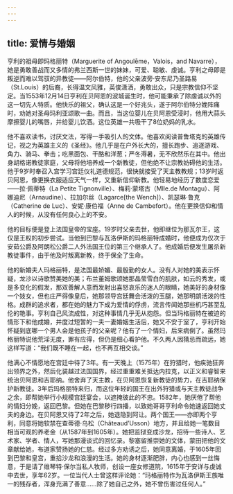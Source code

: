 ```yaml
---
---
---
```

title: 爱情与婚姻
---




亨利的祖母即玛格丽特（Marguerite of Angoulēme，Valois，and Navarre），她是勇敢善战而又多情的弗兰西斯一世的妹妹，可爱、聪敏、虔诚。亨利之母即是叛逆而难以驾驭的异教徒——阿尔伯特，他的父亲波旁·安东尼乃圣路易（St.Louis）的后裔，长得温文风雅，英俊潇洒，勇敢出众，只是宗教信仰不坚定。当1553年12月14日亨利在贝阿恩的波城诞生时，他可能秉承了除虔诚以外的这一切先人特质。他快乐的祖父，确认这是一个好兆头，遂于阿尔伯特分娩阵痛时，劝她对圣母玛利亚颂歌一曲。而且，当这位婴儿在贝阿恩受浸时，他用大蒜头摩擦婴儿的嘴唇，并给婴儿饮酒。这位英雄一共吸干了8位奶妈的乳水。

他不喜欢读书，讨厌文法，写得一手吸引人的文体。他喜欢阅读普鲁塔克的英雄传记，视之为英雄主义的《圣经》。他几乎是在户外长大的，擅长跑步、追逐游戏、角力、骑马、拳击；吃黑面包、干酪和洋葱；严冬溽暑，无不欣然乐在其中。他出身胡格诺教徒家庭，父母将他培养成一个新教徒，但他绝不让宗教妨碍他的生活。他于9岁时奉召入宫学习宫廷仪礼道德规范，很快就接受了天主教教规；13岁时返贝阿恩，像更换衣服适应天气一样，又重新信仰新教。他轻易地经历了数度恋爱——拉·佩蒂特（La Petite Tignonville）、梅莉·蒙塔古（Mlle.de Montagu）、阿娜迪尼（Arnaudine）、拉加尔丝（Lagarce[the Wench]）、凯瑟琳·鲁克（Catherine de Luc）、安妮·康伯福（Anne de Cambefort）。他在更换信仰和情人的时候，从没有任何良心上的不安。

他的目标便是登上法国皇帝的宝座。19岁时父亲去世，他即继位为那瓦尔王，这仅是王权的初步尝试。当他到巴黎与瓦洛伊斯的玛格丽特成婚时，他便成为仅次于安茹公爵及阿朗松公爵二人外法国王位的第三个继承人了。他成婚后便发生屠杀新教徒事件，由于他及时叛离新教，终于保全了生命。

他的新婚夫人玛格丽特，是法国最娇媚、最殷勤的女人。没有人对她的美表示怀疑，龙沙以诗歌赞美她的美；布兰董姆歌颂她那晶莹雪白的肌肤，如云的秀发，或是多变化的假发，那双善解人意而发射出喜怒哀乐的迷人的眼睛，她美好的身材像一个妓女，但也庄严得像皇后，她那领导宫廷舞会活泼的玉腿，她那明朗活泼的性格。成群的追求者，都在她的魅力下成为爱情的俘虏，流言传闻她那些机巧甚至乱伦的艳事。亨利自己风流成性，对这种事情几乎无从抱怨。但当玛格丽特在被迫的情形下和他成婚，并度过短暂的一夫一妻婚姻生活后，她又不安于室了，亨利开始怀疑到底哪一个男人会是他孩子的父亲呢？他有了一个情妇，后来病倒了。虽然玛格丽特说他荒淫无度，罪有应得，但仍是细心看护他。不久两人因猜忌而疏远，她这样写道：“我们既不睡在一起，也不再互相交谈。”

他满心不情愿地在宫廷中待了3年。有一天晚上（1575年）在狩猎时，他疾驰狂奔出领界之外，然后化装越过法国国界，经过重重难关抵达内拉克，以正义和睿智来统治贝阿恩和吉耶纳。他舍弃了天主教，在贝阿恩恢复新教徒的势力，在吉耶纳保护新教徒。3年后玛格丽特来归，而这位年轻的国王在出外狩猎或与天主教徒战争之余，即帮她举行小规模宫廷宴会，以遮掩彼此的不忠。1582年，她厌倦了帮他的情妇分娩，返回巴黎。但她在巴黎秽行四播，以致她哥哥亨利命令她速返回她丈夫的身边。在贝阿恩又待了2年之后，她退隐到阿让。两个国王——亦即两个亨利，同意将她软禁在查蒂德·乌松（Chãteaud’Usson）地方，并且给她一笔数目相当可观的养老金（从1587年到1605年）。她把监狱变成沙龙，招待一些诗人、艺术家、学者、情人，写她那漫谈式的回忆录。黎塞留推崇她的文体，蒙田把他的文章献给她，布道家赞扬她的仁慈。经过多方劝诱之后，她同意离婚，于1605年回到巴黎和皇宫，重拾沙龙和浪漫的生活。她的身材逐渐肥胖，内心也感到一丝悔意，于是请了维琴特·保尔当私人牧师，创设一座女修道院，1615年于安详与虔诚中去世，享年62岁。一位当代人士曾这样评论她：“玛格丽特作为瓦洛伊斯王族唯一的残存者，浑身充满了善意……除了她自己之外，她不曾伤害过任何人。”